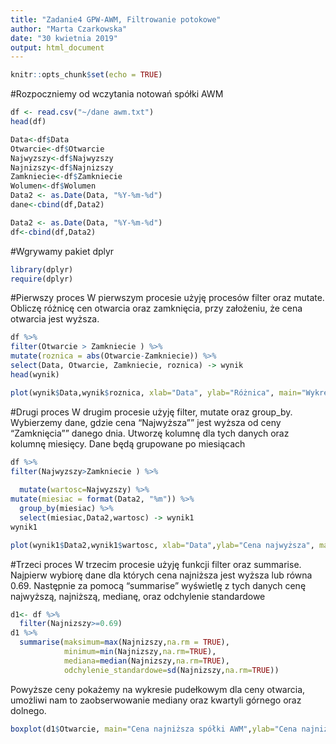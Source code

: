 ```yaml
---
title: "Zadanie4 GPW-AWM, Filtrowanie potokowe"
author: "Marta Czarkowska"
date: "30 kwietnia 2019"
output: html_document
---
```


```r
knitr::opts_chunk$set(echo = TRUE)
```


#Rozpoczniemy od wczytania notowań spółki AWM
```r
df <- read.csv("~/dane awm.txt")
head(df)

Data<-df$Data
Otwarcie<-df$Otwarcie
Najwyzszy<-df$Najwyzszy
Najnizszy<-df$Najnizszy
Zamkniecie<-df$Zamkniecie
Wolumen<-df$Wolumen
Data2 <- as.Date(Data, "%Y-%m-%d")
dane<-cbind(df,Data2)
```
```r
Data2 <- as.Date(Data, "%Y-%m-%d")
df<-cbind(df,Data2)
```
#Wgrywamy pakiet dplyr
```r
library(dplyr)
require(dplyr)
```

#Pierwszy proces
W pierwszym procesie użyję procesów filter oraz mutate. Obliczę różnicę cen otwarcia oraz zamknięcia, przy założeniu, że cena otwarcia jest wyższa.
```r
df %>%
filter(Otwarcie > Zamkniecie ) %>%
mutate(roznica = abs(Otwarcie-Zamkniecie)) %>%
select(Data, Otwarcie, Zamkniecie, roznica) -> wynik
head(wynik)

```
```r
plot(wynik$Data,wynik$roznica, xlab="Data", ylab="Różnica", main="Wykres dla pierwszego procesu")
```

#Drugi proces
W drugim procesie użyję filter, mutate oraz group_by. Wybierzemy dane, gdzie cena "Najwyższa"" jest wyższa od ceny "Zamknięcia"" danego dnia. Utworzę kolumnę dla tych danych oraz kolumnę miesięcy. Dane będą grupowane po miesiącach 
```r
df %>%
filter(Najwyzszy>Zamkniecie ) %>%
  
  mutate(wartosc=Najwyzszy) %>%
mutate(miesiac = format(Data2, "%m")) %>%
  group_by(miesiac) %>%
  select(miesiac,Data2,wartosc) -> wynik1
wynik1
```


```r
plot(wynik1$Data2,wynik1$wartosc, xlab="Data",ylab="Cena najwyższa", main="Wykres dla drugiego procesu")
```

#Trzeci proces
W trzecim procesie użyję funkcji filter oraz summarise. Najpierw wybiorę dane dla których cena najniższa jest wyższa lub równa 0.69. Następnie za pomocą "summarise" wyświetlę z tych danych cenę najwyższą, najniższą, medianę, oraz odchylenie standardowe

```r
d1<- df %>%
  filter(Najnizszy>=0.69)
d1 %>%
  summarise(maksimum=max(Najnizszy,na.rm = TRUE),
            minimum=min(Najnizszy,na.rm=TRUE),
            mediana=median(Najnizszy,na.rm=TRUE),
            odchylenie_standardowe=sd(Najnizszy,na.rm=TRUE))
```
Powyższe ceny pokażemy na wykresie pudełkowym dla ceny otwarcia, umożliwi nam to zaobserwowanie mediany oraz kwartyli górnego oraz dolnego.
```r
boxplot(d1$Otwarcie, main="Cena najniższa spółki AWM",ylab="Cena najniższa")
```

